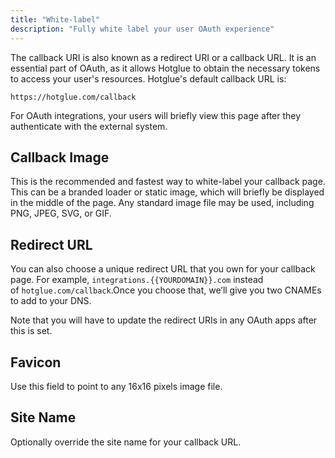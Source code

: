 ```yaml
---
title: "White-label"
description: "Fully white label your user OAuth experience"
---
```


The callback URI is also known as a redirect URI or a callback URL. It is an essential part of OAuth, as it allows Hotglue to obtain the necessary tokens to access your user's resources. Hotglue's default callback URL is:

`https://hotglue.com/callback`

For OAuth integrations, your users will briefly view this page after they authenticate with the external system.

## Callback Image


This is the recommended and fastest way to white-label your callback page. This can be a branded loader or static image, which will briefly be displayed in the middle of the page. Any standard image file may be used, including PNG, JPEG, SVG, or GIF.

## Redirect URL

You can also choose a unique redirect URL that you own for your callback page. For example, `integrations.{{YOURDOMAIN}}.com` instead of `hotglue.com/callback`.Once you choose that, we’ll give you two CNAMEs to add to your DNS.

Note that you will have to update the redirect URIs in any OAuth apps after this is set.

## Favicon

Use this field to point to any 16x16 pixels image file.

## Site Name

Optionally override the site name for your callback URL.


